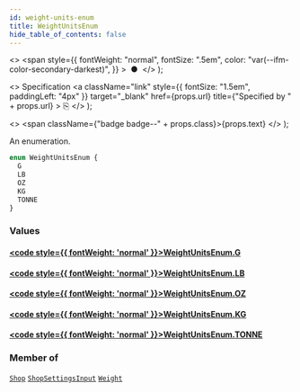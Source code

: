 ```yaml
---
id: weight-units-enum
title: WeightUnitsEnum
hide_table_of_contents: false
---
```


  <>
    <span
      style={{
        fontWeight: "normal",
        fontSize: ".5em",
        color: "var(--ifm-color-secondary-darkest)",
      }}
    >
      &nbsp;●&nbsp;
    </span>
  </>
);

  <>
    Specification
    <a
      className="link"
      style={{ fontSize: "1.5em", paddingLeft: "4px" }}
      target="\_blank"
      href={props.url}
      title={"Specified by " + props.url}
    >
      ⎘
    </a>
  </>
);

  <>
    <span className={"badge badge--" + props.class}>{props.text}</span>
  </>
);

An enumeration.

```graphql
enum WeightUnitsEnum {
  G
  LB
  OZ
  KG
  TONNE
}
```

### Values

#### [<code style={{ fontWeight: 'normal' }}>WeightUnitsEnum.<b>G</b></code>](#)

>

#### [<code style={{ fontWeight: 'normal' }}>WeightUnitsEnum.<b>LB</b></code>](#)

>

#### [<code style={{ fontWeight: 'normal' }}>WeightUnitsEnum.<b>OZ</b></code>](#)

>

#### [<code style={{ fontWeight: 'normal' }}>WeightUnitsEnum.<b>KG</b></code>](#)

>

#### [<code style={{ fontWeight: 'normal' }}>WeightUnitsEnum.<b>TONNE</b></code>](#)

>

### Member of

[`Shop`](../../../storefront/miscellaneous/objects/shop) <Badge class="secondary" text="object"/><Bullet />[`ShopSettingsInput`](../../../storefront/miscellaneous/inputs/shop-settings-input) <Badge class="secondary" text="input"/><Bullet />[`Weight`](../../../storefront/miscellaneous/objects/weight) <Badge class="secondary" text="object"/>

